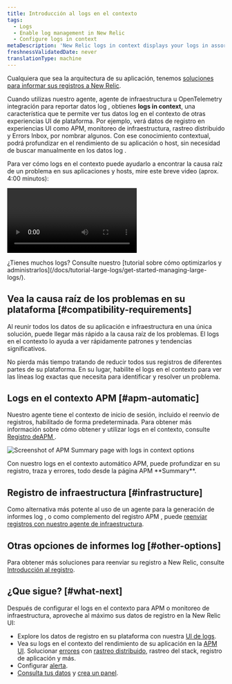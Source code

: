 ```yaml
---
title: Introducción al logs en el contexto
tags:
  - Logs
  - Enable log management in New Relic
  - Configure logs in context
metaDescription: 'New Relic logs in context displays your logs in assorted New Relic experiences, helping you more easily correlate and troubleshoot issues.'
freshnessValidatedDate: never
translationType: machine
---
```


Cualquiera que sea la arquitectura de su aplicación, tenemos [soluciones para informar sus registros a New Relic](/docs/logs/get-started/get-started-log-management#integrate-logs).

Cuando utilizas nuestro <InlinePopover type="apm"/>agente, agente de infraestructura u OpenTelemetry integración para reportar datos log , obtienes <DNT>**logs in context**</DNT>, una característica que te permite ver tus datos log en el contexto de otras experiencias UI de plataforma. Por ejemplo, verá datos de registro en experiencias UI como APM, monitoreo de infraestructura, rastreo distribuido y Errors Inbox, por nombrar algunos. Con ese conocimiento contextual, podrá profundizar en el rendimiento de su aplicación o host, sin necesidad de buscar manualmente en los datos log .

Para ver cómo logs en el contexto puede ayudarlo a encontrar la causa raíz de un problema en sus aplicaciones y hosts, mire este breve video (aprox. 4:00 minutos):

<Video
  id="g--qjF2wTxI"
  type="youtube"
/>

<Callout variant="tip">
  ¿Tienes muchos logs? Consulte nuestro [tutorial sobre cómo optimizarlos y administrarlos](/docs/tutorial-large-logs/get-started-managing-large-logs/).
</Callout>

## Vea la causa raíz de los problemas en su plataforma [#compatibility-requirements]

Al reunir todos los datos de su aplicación e infraestructura en una única solución, puede llegar más rápido a la causa raíz de los problemas. El logs en el contexto lo ayuda a ver rápidamente patrones y tendencias significativos.

No pierda más tiempo tratando de reducir todos sus registros de diferentes partes de su plataforma. En su lugar, habilite el logs en el contexto para ver las líneas log exactas que necesita para identificar y resolver un problema.

## Logs en el contexto APM [#apm-automatic]

Nuestro <InlinePopover type="apm"/>agente tiene el contexto de inicio de sesión, incluido el reenvío de registros, habilitado de forma predeterminada. Para obtener más información sobre cómo obtener y utilizar <InlinePopover type="apm"/>logs en el contexto, consulte [Registro deAPM ](/docs/apm/new-relic-apm/getting-started/get-started-logs-context).

<img
  title="APM logs in context UI options"
  alt="Screenshot of APM Summary page with logs in context options"
  src="/images/logs_screenshot-full_apm-logs-in-context-in-ui.webp"
/>

<figcaption>
  Con nuestro logs en el contexto automático APM, puede profundizar en su registro, traza y errores, todo desde la página APM <DNT>**Summary**</DNT>.
</figcaption>

## Registro de infraestructura [#infrastructure]

Como alternativa más potente al uso de un <InlinePopover type="apm"/>agente para la generación de informes log , o como complemento del registro APM , puede [reenviar registros con nuestro agente de infraestructura](/docs/logs/forward-logs/forward-your-logs-using-infrastructure-agent).

## Otras opciones de informes log [#other-options]

Para obtener más soluciones para reenviar su registro a New Relic, consulte [Introducción al registro](/docs/logs/get-started/get-started-log-management#integrate-logs).

<InstallFeedback/>

## ¿Que sigue? [#what-next]

Después de configurar el logs en el contexto para APM o monitoreo de infraestructura, aproveche al máximo sus datos de registro en la New Relic UI:

* Explore los datos de registro en su plataforma con nuestra [UI de logs](/docs/logs/log-management/ui-data/use-logs-ui).
* Vea su logs en el contexto del rendimiento de su aplicación en la [APM UI](/docs/logs/log-management/ui-data/use-logs-ui/#links). Solucionar [errores](/docs/apm/apm-ui-pages/error-analytics/errors-page-find-fix-verify-problems/) con [rastreo distribuido](/docs/apm/distributed-tracing/ui-data/understand-use-distributed-tracing-data), rastreo del stack, registro de aplicación y más.
* Configurar [alerta](/docs/alerts-applied-intelligence/new-relic-alerts/alert-conditions/create-alert-conditions/).
* [Consulta tus datos](/docs/query-your-data/explore-query-data/get-started/introduction-querying-new-relic-data/) y [crea un panel](/docs/query-your-data/explore-query-data/dashboards/introduction-dashboards/).
